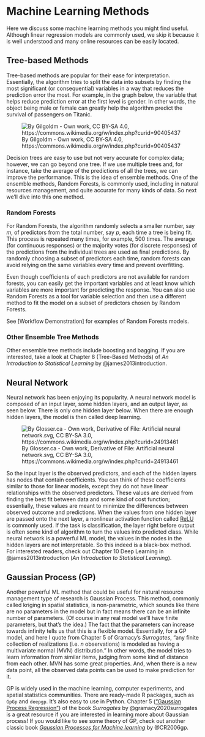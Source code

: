# Machine Learning Methods  

Here we discuss some machine learning methods you might find useful. Although linear regression models are commonly used, we skip it because it is well understood and many online resources can be easily located.   

## Tree-based Methods  

Tree-based methods are popular for their ease for interpretation. Essentially, the algorithm tries to split the data into subsets by finding the most significant (or consequential) variables in a way that reduces the prediction error the most. For example, in the graph below, the variable that helps reduce prediction error at the first level is gender. In other words, the object being male or female can greatly help the algorithm predict the survival of passengers on Titanic. 

![By Gilgoldm - Own work, CC BY-SA 4.0, https://commons.wikimedia.org/w/index.php?curid=90405437](images/Decision_Tree.jpg)

Decision trees are easy to use but not very accurate for complex data; however, we can go beyond one tree. If we use multiple trees and, for instance, take the average of the predictions of all the trees, we can improve the performance. This is the idea of ensemble methods. One of the ensemble methods, Random Forests, is commonly used, including in natural resources management, and quite accurate for many kinds of data. So next we'll dive into this one method.  

### Random Forests  

For Random Forests, the algorithm randomly selects a smaller number, say $m$, of predictors from the total number, say $p$, each time a tree is being fit. This process is repeated many times, for example, $500$ times. The average (for continuous responses) or the majority votes (for discrete responses) of the predictions from the individual trees are used as final predictions. By randomly choosing a subset of predictors each time, random forests can avoid relying on the same variables every time and prevent overfitting.  

Even though coefficients of each predictors are not available for random forests, you can easily get the important variables and at least know which variables are more important for predicting the response. You can also use Random Forests as a tool for variable selection and then use a different method to fit the model on a subset of predictors chosen by Random Forests.   

See [Workflow Demonstration] for examples of Random Forests models. 

### Other Ensemble Tree Methods  

Other ensemble tree methods include boosting and bagging. If you are interested, take a look at Chapter 8 (Tree-Based Methods) of *An Introduction to Statistical Learning* by @james2013introduction.  

## Neural Network  

Neural network has been enjoying its popularity. A neural network model is composed of an input layer, some hidden layers, and an output layer, as seen below. There is only one hidden layer below. When there are enough hidden layers, the model is then called deep learning. 

![By Glosser.ca - Own work, Derivative of File: Artificial neural network.svg, CC BY-SA 3.0, https://commons.wikimedia.org/w/index.php?curid=24913461](images/Colored_neural_network.svg.png)

So the input layer is the observed predictors, and each of the hidden layers has nodes that contain coefficients. You can think of these coefficients similar to those for linear models, except they do not have linear relationships with the observed predictors. These values are derived from finding the best fit between data and some kind of cost function; essentially, these values are meant to minimize the differences between observed outcome and predictions. When the values from one hidden layer are passed onto the next layer, a nonlinear activation function called [ReLU](https://en.wikipedia.org/wiki/Rectifier_(neural_networks)) is commonly used. If the task is classification, the layer right before output is often some kind of algorithm to turn the values into predicted class. While neural network is a powerful ML model, the values in the nodes in the hidden layers are not interpretable. So this indeed is a black-box method. For interested readers, check out Chapter 10 Deep Learning in @james2013introduction (*An Introduction to Statistical Learning*).  

## Gaussian Process (GP)  

Another powerful ML method that could be useful for natural resource management type of research is Gaussian Process. This method, commonly called kriging in spatial statistics, is non-parametric, which sounds like there are no parameters in the model but in fact means there can be an infinite number of parameters. (Of course in any real model we'll have finite parameters, but that's the idea.) The fact that the parameters can increase towards infinity tells us that this is a flexible model. Essentially, for a GP model, and here I quote from Chapter 5 of Gramacy's *Surrogates*, "any finite collection of realizations (i.e. $n$ observations) is modeled as having a multivariate normal (MVN) distribution." In other words, the model tries to learn information from similar items, judging from some kind of distance from each other. MVN has some great properties. And, when there is a new data point, all the observed data points can be used to make prediction for it. 

GP is widely used in the machine learning, computer experiments, and spatial statistics communities. There are ready-made R packages, such as `GpGp` and `deepgp`. It's also easy to use in Python. Chapter 5 (["Gaussian Process Regression"](https://bookdown.org/rbg/surrogates/chap5.html)) of the book *Surrogates* by @gramacy2020surrogates is a great resource if you are interested in learning more about Gaussian process! If you would like to see some theory of GP, check out another classic book [*Gaussian Processes for Machine learning*](https://gaussianprocess.org/gpml/) by @CR2006gp.    
